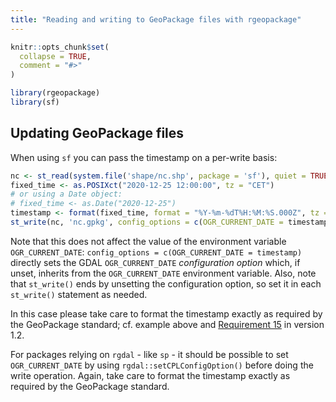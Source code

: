 ```yaml
---
title: "Reading and writing to GeoPackage files with rgeopackage"
---
```


```r
knitr::opts_chunk$set(
  collapse = TRUE,
  comment = "#>"
)
```

```r
library(rgeopackage)
library(sf)
```

## Updating GeoPackage files

When using `sf` you can pass the timestamp on a per-write basis:

```r
nc <- st_read(system.file('shape/nc.shp', package = 'sf'), quiet = TRUE)
fixed_time <- as.POSIXct("2020-12-25 12:00:00", tz = "CET")
# or using a Date object:
# fixed_time <- as.Date("2020-12-25")
timestamp <- format(fixed_time, format = "%Y-%m-%dT%H:%M:%S.000Z", tz = "UTC")
st_write(nc, 'nc.gpkg', config_options = c(OGR_CURRENT_DATE = timestamp))
```

Note that this does not affect the value of the environment variable `OGR_CURRENT_DATE`: `config_options = c(OGR_CURRENT_DATE = timestamp)` directly sets the GDAL `OGR_CURRENT_DATE` _configuration option_ which, if unset, inherits from the `OGR_CURRENT_DATE` environment variable.
Also, note that `st_write()` ends by unsetting the configuration option, so set it in each `st_write()` statement as needed.
  
In this case please take care to format the timestamp exactly as required by the GeoPackage standard; cf. example above and [Requirement 15](https://www.geopackage.org/spec120/#r15) in version 1.2.
  
For packages relying on `rgdal` - like `sp` - it should be possible to set `OGR_CURRENT_DATE` by using `rgdal::setCPLConfigOption()` before doing the write operation.
Again, take care to format the timestamp exactly as required by the GeoPackage standard.
